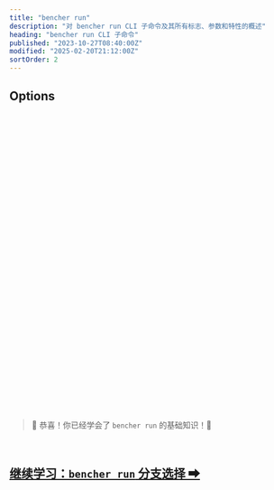 ```yaml
---
title: "bencher run"
description: "对 bencher run CLI 子命令及其所有标志、参数和特性的概述"
heading: "bencher run CLI 子命令"
published: "2023-10-27T08:40:00Z"
modified: "2025-02-20T21:12:00Z"
sortOrder: 2
---
```



<Intro />

<Cmd />

<BenchmarkCommand />

## Options

<Project />

<br />

<Token />

<br />

<BranchSelection />

<br />

<Hash />

<br />

<NoHash />

<br />

<Testbed />

<br />

<Thresholds />

<br />

<Adapters />

<br />

<Iter />

<br />

<Fold />

<br />

<Backdate />

<br />

<AllowFailure />

<br />

<Format />

<br />

<Quiet />

<br />

<GitHubActions />

<br />

<CiOnlyThresholds />

<br />

<CiOnlyOnAlert />

<br />

<CiId />

<br/>

<CiNumber />

<br/>

<Shell />

<br />

<Flag />

<br />

<Exec />

<br />

<Host />

<br />

<InsecureHost />

<br />

<NativeTls />

<br />

<Timeout />

<br />

<Attempts />

<br />

<RetryAfter />

<br />

<DryRun />

<br />

<Help />

<br />
<br />

> 🐰 恭喜！你已经学会了 <code>bencher run</code> 的基础知识！🎉

<br/>

<h2><a href="/zh/docs/explanation/branch-selection/">继续学习：<code>bencher run</code> 分支选择 ➡</a></h2>